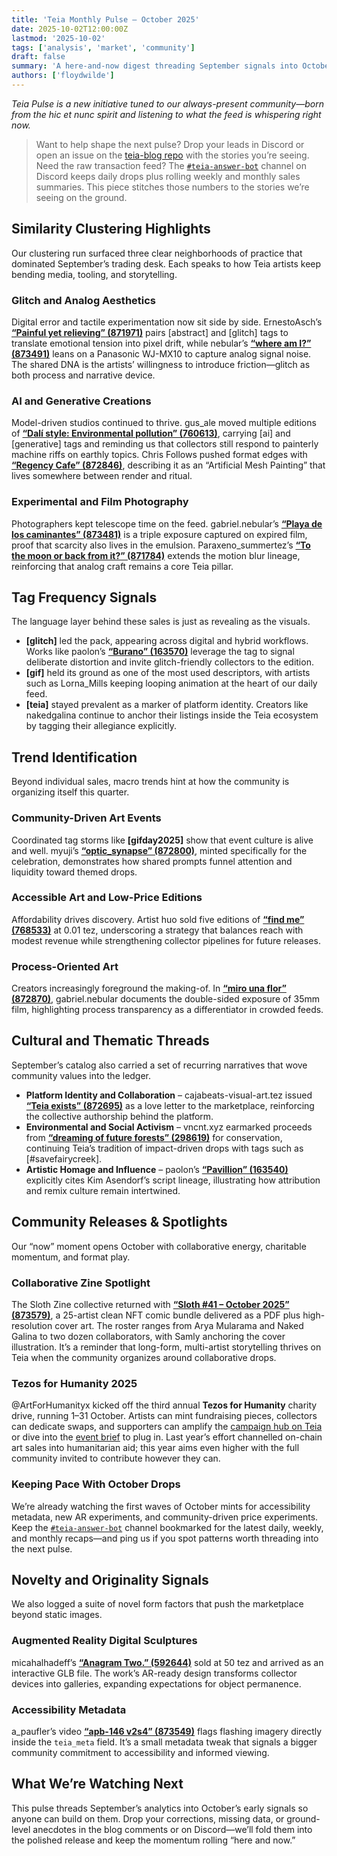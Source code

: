 ```yaml
---
title: 'Teia Monthly Pulse – October 2025'
date: 2025-10-02T12:00:00Z
lastmod: '2025-10-02'
tags: ['analysis', 'market', 'community']
draft: false
summary: 'A here-and-now digest threading September signals into October’s drops, community collabs, and charity drives.'
authors: ['floydwilde']
---
```


_Teia Pulse is a new initiative tuned to our always-present community—born from the hic et nunc spirit and listening to what the feed is whispering right now._

> Want to help shape the next pulse? Drop your leads in Discord or open an issue on the [teia-blog repo](https://github.com/teia-community/teia-blog/issues) with the stories you’re seeing.
> Need the raw transaction feed? The [`#teia-answer-bot`](https://discordapp.com/channels/908672304236625970/955606531200667748) channel on Discord keeps daily drops plus rolling weekly and monthly sales summaries. This piece stitches those numbers to the stories we’re seeing on the ground.

<TOCInline toc={props.toc} asDisclosure toHeading={2} />

## Similarity Clustering Highlights

Our clustering run surfaced three clear neighborhoods of practice that dominated September’s trading desk. Each speaks to how Teia artists keep bending media, tooling, and storytelling.

### Glitch and Analog Aesthetics

Digital error and tactile experimentation now sit side by side. ErnestoAsch’s [**“Painful yet relieving” (871971)**](https://teia.art/objkt/871971) pairs [abstract] and [glitch] tags to translate emotional tension into pixel drift, while nebular’s [**“where am I?” (873491)**](https://teia.art/objkt/873491) leans on a Panasonic WJ-MX10 to capture analog signal noise. The shared DNA is the artists’ willingness to introduce friction—glitch as both process and narrative device.

### AI and Generative Creations

Model-driven studios continued to thrive. gus_ale moved multiple editions of [**“Dalí style: Environmental pollution” (760613)**](https://teia.art/objkt/760613), carrying [ai] and [generative] tags and reminding us that collectors still respond to painterly machine riffs on earthly topics. Chris Follows pushed format edges with [**“Regency Cafe” (872846)**](https://teia.art/objkt/872846), describing it as an “Artificial Mesh Painting” that lives somewhere between render and ritual.

### Experimental and Film Photography

Photographers kept telescope time on the feed. gabriel.nebular’s [**“Playa de los caminantes” (873481)**](https://teia.art/objkt/873481) is a triple exposure captured on expired film, proof that scarcity also lives in the emulsion. Paraxeno_summertez’s [**“To the moon or back from it?” (871784)**](https://teia.art/objkt/871784) extends the motion blur lineage, reinforcing that analog craft remains a core Teia pillar.

## Tag Frequency Signals

The language layer behind these sales is just as revealing as the visuals.

- **[glitch]** led the pack, appearing across digital and hybrid workflows. Works like paolon’s [**“Burano” (163570)**](https://teia.art/objkt/163570) leverage the tag to signal deliberate distortion and invite glitch-friendly collectors to the edition.
- **[gif]** held its ground as one of the most used descriptors, with artists such as Lorna_Mills keeping looping animation at the heart of our daily feed.
- **[teia]** stayed prevalent as a marker of platform identity. Creators like nakedgalina continue to anchor their listings inside the Teia ecosystem by tagging their allegiance explicitly.

## Trend Identification

Beyond individual sales, macro trends hint at how the community is organizing itself this quarter.

### Community-Driven Art Events

Coordinated tag storms like **[gifday2025]** show that event culture is alive and well. myuji’s [**“optic_synapse” (872800)**](https://teia.art/objkt/872800), minted specifically for the celebration, demonstrates how shared prompts funnel attention and liquidity toward themed drops.

### Accessible Art and Low-Price Editions

Affordability drives discovery. Artist huo sold five editions of [**“find me” (768533)**](https://teia.art/objkt/768533) at 0.01 tez, underscoring a strategy that balances reach with modest revenue while strengthening collector pipelines for future releases.

### Process-Oriented Art

Creators increasingly foreground the making-of. In [**“miro una flor” (872870)**](https://teia.art/objkt/872870), gabriel.nebular documents the double-sided exposure of 35mm film, highlighting process transparency as a differentiator in crowded feeds.

## Cultural and Thematic Threads

September’s catalog also carried a set of recurring narratives that wove community values into the ledger.

- **Platform Identity and Collaboration** – cajabeats-visual-art.tez issued [**“Teia exists” (872695)**](https://teia.art/objkt/872695) as a love letter to the marketplace, reinforcing the collective authorship behind the platform.
- **Environmental and Social Activism** – vncnt.xyz earmarked proceeds from [**“dreaming of future forests” (298619)**](https://teia.art/objkt/298619) for conservation, continuing Teia’s tradition of impact-driven drops with tags such as [#savefairycreek].
- **Artistic Homage and Influence** – paolon’s [**“Pavillion” (163540)**](https://teia.art/objkt/163540) explicitly cites Kim Asendorf’s script lineage, illustrating how attribution and remix culture remain intertwined.

## Community Releases & Spotlights

Our “now” moment opens October with collaborative energy, charitable momentum, and format play.

### Collaborative Zine Spotlight

The Sloth Zine collective returned with [**“Sloth #41 – October 2025” (873579)**](https://teia.art/objkt/873579), a 25-artist clean NFT comic bundle delivered as a PDF plus high-resolution cover art. The roster ranges from Arya Mularama and Naked Galina to two dozen collaborators, with Samly anchoring the cover illustration. It’s a reminder that long-form, multi-artist storytelling thrives on Teia when the community organizes around collaborative drops.

### Tezos for Humanity 2025

@ArtForHumanityx kicked off the third annual **Tezos for Humanity** charity drive, running 1–31 October. Artists can mint fundraising pieces, collectors can dedicate swaps, and supporters can amplify the [campaign hub on Teia](https://artforhumanity3.teia.art/) or dive into the [event brief](https://docs.google.com/document/d/1LXTkaGtCccN8vI-JNhMSTjwdJ8CRYXOiVn47gkK6KgE/edit?usp=sharing) to plug in. Last year’s effort channelled on-chain art sales into humanitarian aid; this year aims even higher with the full community invited to contribute however they can.

### Keeping Pace With October Drops

We’re already watching the first waves of October mints for accessibility metadata, new AR experiments, and community-driven price experiments. Keep the [`#teia-answer-bot`](https://discordapp.com/channels/908672304236625970/955606531200667748) channel bookmarked for the latest daily, weekly, and monthly recaps—and ping us if you spot patterns worth threading into the next pulse.

## Novelty and Originality Signals

We also logged a suite of novel form factors that push the marketplace beyond static images.

### Augmented Reality Digital Sculptures

micahalhadeff’s [**“Anagram Two.” (592644)**](https://teia.art/objkt/592644) sold at 50 tez and arrived as an interactive GLB file. The work’s AR-ready design transforms collector devices into galleries, expanding expectations for object permanence.

### Accessibility Metadata

a_paufler’s video [**“apb-146 v2s4” (873549)**](https://teia.art/objkt/873549) flags flashing imagery directly inside the `teia_meta` field. It’s a small metadata tweak that signals a bigger community commitment to accessibility and informed viewing.

## What We’re Watching Next

This pulse threads September’s analytics into October’s early signals so anyone can build on them. Drop your corrections, missing data, or ground-level anecdotes in the blog comments or on Discord—we’ll fold them into the polished release and keep the momentum rolling “here and now.”
